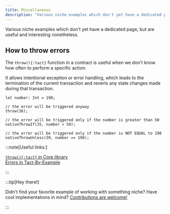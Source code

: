 ```yaml
---
title: Miscellaneous
description: "Various niche examples which don't yet have a dedicated page, but are useful and interesting nonetheless"
---
```


Various niche examples which don't yet have a dedicated page, but are useful and interesting nonetheless.

## How to throw errors

The `throw(){:tact}` function in a contract is useful when we don't know how often to perform a specific action.

It allows intentional exception or error handling, which leads to the termination of the current transaction and reverts any state changes made during that transaction.

```tact
let number: Int = 198;

// the error will be triggered anyway
throw(36);

// the error will be triggered only if the number is greater than 50
nativeThrowIf(35, number > 50);

// the error will be triggered only if the number is NOT EQUAL to 198
nativeThrowUnless(39, number == 198);
```

:::note[Useful links:]

  [`throw(){:tact}` in Core library](/ref/core-debug#throw)\
  [Errors in Tact-By-Example](https://tact-by-example.org/03-errors)

:::

:::tip[Hey there!]

  Didn't find your favorite example of working with something niche? Have cool implementations in mind? [Contributions are welcome!](https://github.com/tact-lang/tact/issues)

:::
